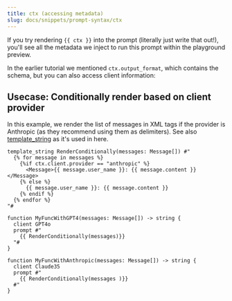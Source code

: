 ```yaml
---
title: ctx (accessing metadata)
slug: docs/snippets/prompt-syntax/ctx
---
```



If you try rendering `{{ ctx }}` into the prompt (literally just write that out!), you'll see all the metadata we inject to run this prompt within the playground preview.

In the earlier tutorial we mentioned `ctx.output_format`, which contains the schema, but you can also access client information:


## Usecase: Conditionally render based on client provider

In this example, we render the list of messages in XML tags if the provider is Anthropic (as they recommend using them as delimiters). See also  [template_string](../template-string.mdx) as it's used in here.

```jinja2
template_string RenderConditionally(messages: Message[]) #"
  {% for message in messages %}
    {%if ctx.client.provider == "anthropic" %}
      <Message>{{ message.user_name }}: {{ message.content }}</Message>
    {% else %}
      {{ message.user_name }}: {{ message.content }}
    {% endif %}
  {% endfor %}
"#

function MyFuncWithGPT4(messages: Message[]) -> string {
  client GPT4o
  prompt #"
    {{ RenderConditionally(messages)}}
  "#
}

function MyFuncWithAnthropic(messages: Message[]) -> string {
  client Claude35
  prompt #"
    {{ RenderConditionally(messages )}}
  #"
}
```